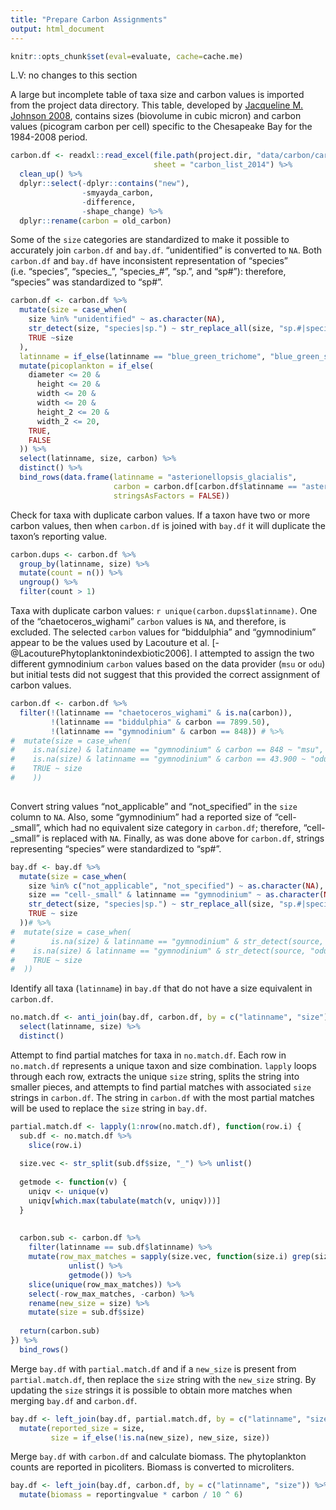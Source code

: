 ```yaml
---
title: "Prepare Carbon Assignments"
output: html_document
---
```




```r
knitr::opts_chunk$set(eval=evaluate, cache=cache.me)
```

L.V: no changes to this section

A large but incomplete table of taxa size and carbon values is imported from the project data directory. This table, developed by [Jacqueline M. Johnson 2008](https://www.potomacriver.org/wp-content/uploads/2018/08/CBP-PhytoBiomassCalc_Johnson2008.pdf), contains sizes (biovolume in cubic micron) and carbon values (picogram carbon per cell) specific to the Chesapeake Bay for the 1984-2008 period.
```r
carbon.df <- readxl::read_excel(file.path(project.dir, "data/carbon/carbon_list_2014.xlsx"),
                                sheet = "carbon_list_2014") %>% 
  clean_up() %>% 
  dplyr::select(-dplyr::contains("new"),
                -smyayda_carbon,
                -difference,
                -shape_change) %>% 
  dplyr::rename(carbon = old_carbon)
```

Some of the `size` categories are standardized to make it possible to accurately join `carbon.df` and `bay.df`. "unidentified" is converted to `NA`. Both `carbon.df` and `bay.df` have inconsistent representation of "species" (i.e. "species", "species_", "species_#", "sp.", and "sp#"): therefore, "species" was standardized to "sp#".
```r
carbon.df <- carbon.df %>% 
  mutate(size = case_when(
    size %in% "unidentified" ~ as.character(NA),
    str_detect(size, "species|sp.") ~ str_replace_all(size, "sp.#|species_#|species_|species", "sp#"),
    TRUE ~size
  ),
  latinname = if_else(latinname == "blue_green_trichome", "blue_green_sphere", latinname)) %>% 
  mutate(picoplankton = if_else(
    diameter <= 20 &
      height <= 20 &
      width <= 20 &
      width <= 20 &
      height_2 <= 20 &
      width_2 <= 20,
    TRUE,
    FALSE
  )) %>% 
  select(latinname, size, carbon) %>%
  distinct() %>% 
  bind_rows(data.frame(latinname = "asterionellopsis_glacialis", 
                       carbon = carbon.df[carbon.df$latinname == "asterionellopsis_kariana", "carbon"],
                       stringsAsFactors = FALSE))
```

Check for taxa with duplicate carbon values. If a taxon have two or more carbon values, then when `carbon.df` is joined with `bay.df` it will duplicate the taxon's reporting value.
```r
carbon.dups <- carbon.df %>% 
  group_by(latinname, size) %>% 
  mutate(count = n()) %>% 
  ungroup() %>% 
  filter(count > 1)
```

Taxa with duplicate carbon values: `r unique(carbon.dups$latinname)`. One of the "chaetoceros_wighami" `carbon` values is `NA`, and therefore, is excluded. The selected `carbon` values for "biddulphia" and "gymnodinium" appear to be the values used by Lacouture et al. [-@LacouturePhytoplanktonindexbiotic2006]. I attempted to assign the two different gymnodinium `carbon` values based on the data provider (`msu` or `odu`) but initial tests did not suggest that this provided the correct assignment of carbon values.
```r
carbon.df <- carbon.df %>% 
  filter(!(latinname == "chaetoceros_wighami" & is.na(carbon)),
         !(latinname == "biddulphia" & carbon == 7899.50),
         !(latinname == "gymnodinium" & carbon == 848)) # %>% 
#  mutate(size = case_when(
#    is.na(size) & latinname == "gymnodinium" & carbon == 848 ~ "msu",
#    is.na(size) & latinname == "gymnodinium" & carbon == 43.900 ~ "odu",
#    TRUE ~ size
#    ))
         
```

Convert string values "not_applicable" and "not_specified" in the `size` column to `NA`. Also, some "gymnodinium" had a reported size of "cell-_small", which had no equivalent size category in `carbon.df`; therefore, "cell-_small" is replaced with `NA`. Finally, as was done above for `carbon.df`, strings representing "species" were standardized to "sp#".
```r
bay.df <- bay.df %>% 
  mutate(size = case_when(
    size %in% c("not_applicable", "not_specified") ~ as.character(NA),
    size == "cell-_small" & latinname == "gymnodinium" ~ as.character(NA),
    str_detect(size, "species|sp.") ~ str_replace_all(size, "sp.#|species_#|species_|species", "sp#"),
    TRUE ~ size
  ))# %>% 
#  mutate(size = case_when(
#        is.na(size) & latinname == "gymnodinium" & str_detect(source, "msu") ~ "msu",
#    is.na(size) & latinname == "gymnodinium" & str_detect(source, "odu") ~ "odu",
#    TRUE ~ size
#  ))
```

Identify all taxa (`latinname`) in `bay.df` that do not have a size equivalent in `carbon.df`.
```r
no.match.df <- anti_join(bay.df, carbon.df, by = c("latinname", "size")) %>% 
  select(latinname, size) %>% 
  distinct()
```

Attempt to find partial matches for taxa in `no.match.df`. Each row in `no.match.df` represents a unique taxon and size combination. `lapply` loops through each row, extracts the unique `size` string, splits the string into smaller pieces, and attempts to find partial matches with associated `size` strings in `carbon.df`. The string in `carbon.df` with the most partial matches will be used to replace the `size` string in `bay.df`.
```r
partial.match.df <- lapply(1:nrow(no.match.df), function(row.i) {
  sub.df <- no.match.df %>% 
    slice(row.i)
  
  size.vec <- str_split(sub.df$size, "_") %>% unlist()
  
  getmode <- function(v) {
    uniqv <- unique(v)
    uniqv[which.max(tabulate(match(v, uniqv)))]
  }
  
  
  carbon.sub <- carbon.df %>% 
    filter(latinname == sub.df$latinname) %>% 
    mutate(row_max_matches = sapply(size.vec, function(size.i) grep(size.i, size)) %>% 
             unlist() %>% 
             getmode()) %>% 
    slice(unique(row_max_matches)) %>% 
    select(-row_max_matches, -carbon) %>% 
    rename(new_size = size) %>% 
    mutate(size = sub.df$size)
  
  return(carbon.sub)
}) %>% 
  bind_rows()
```

Merge `bay.df` with `partial.match.df` and if a `new_size` is present from `partial.match.df`, then replace the `size` string with the `new_size` string. By updating the `size` strings it is possible to obtain more matches when merging `bay.df` and `carbon.df`.
```r
bay.df <- left_join(bay.df, partial.match.df, by = c("latinname", "size")) %>% 
  mutate(reported_size = size,
         size = if_else(!is.na(new_size), new_size, size))
```

Merge `bay.df` with `carbon.df` and calculate biomass. The phytoplankton counts are reported in picoliters. Biomass is converted to microliters.
```r
bay.df <- left_join(bay.df, carbon.df, by = c("latinname", "size")) %>% 
  mutate(biomass = reportingvalue * carbon / 10 ^ 6)
```







